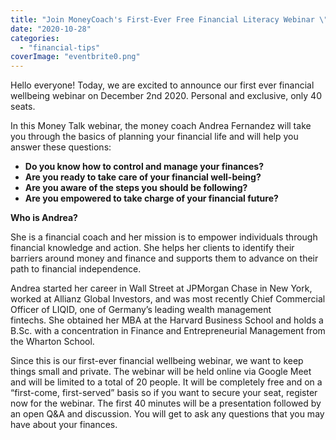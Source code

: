 ```yaml
---
title: "Join MoneyCoach's First-Ever Free Financial Literacy Webinar \"Money Talk\" With Andrea Fernandez"
date: "2020-10-28"
categories: 
  - "financial-tips"
coverImage: "eventbrite0.png"
---
```


Hello everyone! Today, we are excited to announce our first ever financial wellbeing webinar on December 2nd 2020. Personal and exclusive, only 40 seats.

In this Money Talk webinar, the money coach Andrea Fernandez will take you through the basics of planning your financial life and will help you answer these questions:

- **Do you know how to control and manage your finances?**
- **Are you ready to take care of your financial well-being?**
- **Are you aware of the steps you should be following?**
- **Are you empowered to take charge of your financial future?**

**Who is Andrea?**

She is a financial coach and her mission is to empower individuals through financial knowledge and action. She helps her clients to identify their barriers around money and finance and supports them to advance on their path to financial independence. 

Andrea started her career in Wall Street at JPMorgan Chase in New York, worked at Allianz Global Investors, and was most recently Chief Commercial Officer of LIQID, one of Germany’s leading wealth management fintechs. She obtained her MBA at the Harvard Business School and holds a B.Sc. with a concentration in Finance and Entrepreneurial Management from the Wharton School. 

Since this is our first-ever financial wellbeing webinar, we want to keep things small and private. The webinar will be held online via Google Meet and will be limited to a total of 20 people. It will be completely free and on a “first-come, first-served” basis so if you want to secure your seat, register now for the webinar. The first 40 minutes will be a presentation followed by an open Q&A and discussion. You will get to ask any questions that you may have about your finances.
